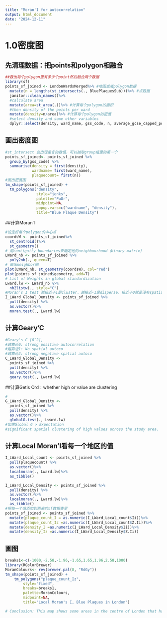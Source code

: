 ```yaml
---
title: "Moran'I for autocorrelation"
output: html_document
date: "2024-12-11"
---
```


# 1.0密度图
## 先清理数据：把points和polygon相融合
```r
##数出每个polygon里有多少个point然后融合两个数据
library(sf)
points_sf_joined <- LondonWardsMerged%>% #地图或者polygon数据
  mutate(n = lengths(st_intersects(., BluePlaquesSub)))%>% #点数据
  janitor::clean_names()%>%
  #calculate area
  mutate(area=st_area(.))%>% #计算每个polygon的面积
  #then density of the points per ward
  mutate(density=n/area)%>% #计算每个polygon的密度
  #select density and some other variables 
  dplyr::select(density, ward_name, gss_code, n, average_gcse_capped_point_scores_2014) #挑选出需要的column（LondonWardsMerged)
```

## 画出密度图
```r
#st_intersect 会出现重复的数值，可以抽取group组里的第一个
points_sf_joined<- points_sf_joined %>%                    
  group_by(gss_code) %>%         
  summarise(density = first(density),
            wardname= first(ward_name),
            plaquecount= first(n))
#画出密度图
tm_shape(points_sf_joined) +
  tm_polygons("density",
              style="jenks",
              palette="PuOr",
              midpoint=NA,
              popup.vars=c("wardname", "density"),
              title="Blue Plaque Density")
```

##计算Moran’I
```r
#设定好每个polygon的中心点
coordsW <- points_sf_joined%>%
  st_centroid()%>%
  st_geometry()
# 用contiguity boundaries来确定他的neighbourhood（binary matrix）
LWard_nb <- points_sf_joined %>%
  poly2nb(., queen=T)
# 画出neighbor图
plot(LWard_nb, st_geometry(coordsW), col="red")
plot(points_sf_joined$geometry, add=T)
# List of Weights in global standardization
Lward.lw <- LWard_nb %>%
  nb2listw(., style="C")
#Moran’s I test 越接近于1是cluster，越接近-1是disperse，接近于0就是没有spatial autocorrelation
I_LWard_Global_Density <- points_sf_joined %>%
  pull(density) %>%
  as.vector()%>%
  moran.test(., Lward.lw)
```

## 计算Geary'C 
```r
#Geary's C [0˜2], 
#越靠近0: strong positive autocorrelation
#越靠近1: No spatial autoco
#越靠近2: strong negative spatial autoco
C_LWard_Global_Density <- 
  points_sf_joined %>%
  pull(density) %>%
  as.vector()%>%
  geary.test(., Lward.lw)
```

##计算Getis Ord：whether high or value are clustering 
```r
#
G_LWard_Global_Density <- 
  points_sf_joined %>%
  pull(density) %>%
  as.vector()%>%
  globalG.test(., Lward.lw)
#如果Global G > Expectation 
#significant spatial clustering of high values across the study area.
```

## 计算Local Moran'I看每一个地区的值
```r
I_LWard_Local_count <- points_sf_joined %>%
  pull(plaquecount) %>%
  as.vector()%>%
  localmoran(., Lward.lw)%>%
  as_tibble()

I_LWard_Local_Density <- points_sf_joined %>%
  pull(density) %>%
  as.vector()%>%
  localmoran(., Lward.lw)%>%
  as_tibble()
#把每一个值添加到原来的sf数据表里
points_sf_joined <- points_sf_joined %>%
  mutate(plaque_count_I = as.numeric(I_LWard_Local_count$Ii))%>%
  mutate(plaque_count_Iz =as.numeric(I_LWard_Local_count$Z.Ii))%>%
  mutate(density_I =as.numeric(I_LWard_Local_Density$Ii))%>%
  mutate(density_Iz =as.numeric(I_LWard_Local_Density$Z.Ii))
```

## 画图
```r
breaks1<-c(-1000,-2.58,-1.96,-1.65,1.65,1.96,2.58,1000)
library(RColorBrewer)
MoranColours<- rev(brewer.pal(8, "RdGy"))
tm_shape(points_sf_joined) +
    tm_polygons("plaque_count_Iz",
        style="fixed",
        breaks=breaks1,
        palette=MoranColours,
        midpoint=NA,
        title="Local Moran's I, Blue Plaques in London")

# Conclusion: This map shows some areas in the centre of London that have relatively high scores, indicating areas with lots of blue plaques neighbouring other areas with lots of blue plaques.
```











